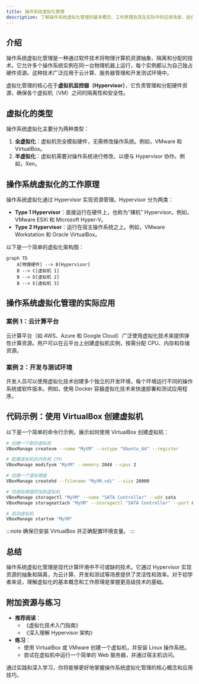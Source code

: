 ```yaml
---
title: 操作系统虚拟化管理
description: 了解操作系统虚拟化管理的基本概念、工作原理及其在实际中的应用场景。适合初学者学习虚拟化技术的入门指南。
---
```


## 介绍

操作系统虚拟化管理是一种通过软件技术将物理计算机资源抽象、隔离和分配的技术。它允许多个操作系统实例在同一台物理机器上运行，每个实例都认为自己独占硬件资源。这种技术广泛应用于云计算、服务器管理和开发测试环境中。

虚拟化管理的核心在于**虚拟机监控器（Hypervisor）**，它负责管理和分配硬件资源，确保各个虚拟机（VM）之间的隔离性和安全性。

## 虚拟化的类型

操作系统虚拟化主要分为两种类型：

1. **全虚拟化**：虚拟机完全模拟硬件，无需修改操作系统。例如，VMware 和 VirtualBox。
2. **半虚拟化**：虚拟机需要对操作系统进行修改，以便与 Hypervisor 协作。例如，Xen。

## 操作系统虚拟化的工作原理

操作系统虚拟化通过 Hypervisor 实现资源管理。Hypervisor 分为两类：

- **Type 1 Hypervisor**：直接运行在硬件上，也称为“裸机” Hypervisor。例如，VMware ESXi 和 Microsoft Hyper-V。
- **Type 2 Hypervisor**：运行在宿主操作系统之上。例如，VMware Workstation 和 Oracle VirtualBox。

以下是一个简单的虚拟化架构图：

```mermaid
graph TD
    A[物理硬件] --> B[Hypervisor]
    B --> C[虚拟机 1]
    B --> D[虚拟机 2]
    B --> E[虚拟机 3]
```

## 操作系统虚拟化管理的实际应用

### 案例 1：云计算平台

云计算平台（如 AWS、Azure 和 Google Cloud）广泛使用虚拟化技术来提供弹性计算资源。用户可以在云平台上创建虚拟机实例，按需分配 CPU、内存和存储资源。

### 案例 2：开发与测试环境

开发人员可以使用虚拟化技术创建多个独立的开发环境，每个环境运行不同的操作系统或软件版本。例如，使用 Docker 容器虚拟化技术来快速部署和测试应用程序。

## 代码示例：使用 VirtualBox 创建虚拟机

以下是一个简单的命令行示例，展示如何使用 VirtualBox 创建虚拟机：

```bash
# 创建一个新的虚拟机
VBoxManage createvm --name "MyVM" --ostype "Ubuntu_64" --register

# 配置虚拟机的内存和 CPU
VBoxManage modifyvm "MyVM" --memory 2048 --cpus 2

# 创建一个虚拟硬盘
VBoxManage createhd --filename "MyVM.vdi" --size 20000

# 将虚拟硬盘附加到虚拟机
VBoxManage storagectl "MyVM" --name "SATA Controller" --add sata
VBoxManage storageattach "MyVM" --storagectl "SATA Controller" --port 0 --device 0 --type hdd --medium "MyVM.vdi"

# 启动虚拟机
VBoxManage startvm "MyVM"
```

:::note
确保已安装 VirtualBox 并正确配置环境变量。
:::

## 总结

操作系统虚拟化管理是现代计算环境中不可或缺的技术。它通过 Hypervisor 实现资源的抽象和隔离，为云计算、开发和测试等场景提供了灵活性和效率。对于初学者来说，理解虚拟化的基本概念和工作原理是掌握更高级技术的基础。

## 附加资源与练习

- **推荐阅读**：
  - 《虚拟化技术入门指南》
  - 《深入理解 Hypervisor 架构》
- **练习**：
  - 使用 VirtualBox 或 VMware 创建一个虚拟机，并安装 Linux 操作系统。
  - 尝试在虚拟机中运行一个简单的 Web 服务器，并通过宿主机访问。

通过实践和深入学习，你将能够更好地掌握操作系统虚拟化管理的核心概念和应用技巧。
